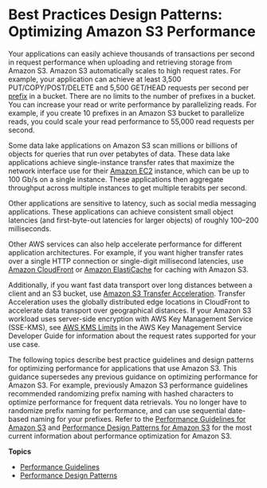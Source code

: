 # Best Practices Design Patterns: Optimizing Amazon S3 Performance<a name="optimizing-performance"></a>

Your applications can easily achieve thousands of transactions per second in request performance when uploading and retrieving storage from Amazon S3\. Amazon S3 automatically scales to high request rates\. For example, your application can achieve at least 3,500 PUT/COPY/POST/DELETE and 5,500 GET/HEAD requests per second per [prefix](https://docs.aws.amazon.com/general/latest/gr/glos-chap.html#keyprefix) in a bucket\. There are no limits to the number of prefixes in a bucket\. You can increase your read or write performance by parallelizing reads\. For example, if you create 10 prefixes in an Amazon S3 bucket to parallelize reads, you could scale your read performance to 55,000 read requests per second\.

Some data lake applications on Amazon S3 scan millions or billions of objects for queries that run over petabytes of data\. These data lake applications achieve single\-instance transfer rates that maximize the network interface use for their [Amazon EC2](https://docs.aws.amazon.com/ec2/index.html) instance, which can be up to 100 Gb/s on a single instance\. These applications then aggregate throughput across multiple instances to get multiple terabits per second\. 

Other applications are sensitive to latency, such as social media messaging applications\. These applications can achieve consistent small object latencies \(and first\-byte\-out latencies for larger objects\) of roughly 100–200 milliseconds\.

Other AWS services can also help accelerate performance for different application architectures\. For example, if you want higher transfer rates over a single HTTP connection or single\-digit millisecond latencies, use [Amazon CloudFront](https://docs.aws.amazon.com/cloudfront/index.html) or [Amazon ElastiCache](https://docs.aws.amazon.com/elasticache/index.html) for caching with Amazon S3\.

Additionally, if you want fast data transport over long distances between a client and an S3 bucket, use [Amazon S3 Transfer Acceleration](transfer-acceleration.mdx)\. Transfer Acceleration uses the globally distributed edge locations in CloudFront to accelerate data transport over geographical distances\. If your Amazon S3 workload uses server\-side encryption with AWS Key Management Service \(SSE\-KMS\), see [AWS KMS Limits](https://docs.aws.amazon.com/kms/latest/developerguide/limits.html) in the AWS Key Management Service Developer Guide for information about the request rates supported for your use case\. 

The following topics describe best practice guidelines and design patterns for optimizing performance for applications that use Amazon S3\. This guidance supersedes any previous guidance on optimizing performance for Amazon S3\. For example, previously Amazon S3 performance guidelines recommended randomizing prefix naming with hashed characters to optimize performance for frequent data retrievals\. You no longer have to randomize prefix naming for performance, and can use sequential date\-based naming for your prefixes\. Refer to the [Performance Guidelines for Amazon S3](optimizing-performance-guidelines.mdx) and [Performance Design Patterns for Amazon S3](optimizing-performance-design-patterns.mdx) for the most current information about performance optimization for Amazon S3\. 

**Topics**
+ [Performance Guidelines](optimizing-performance-guidelines.mdx)
+ [Performance Design Patterns](optimizing-performance-design-patterns.mdx)